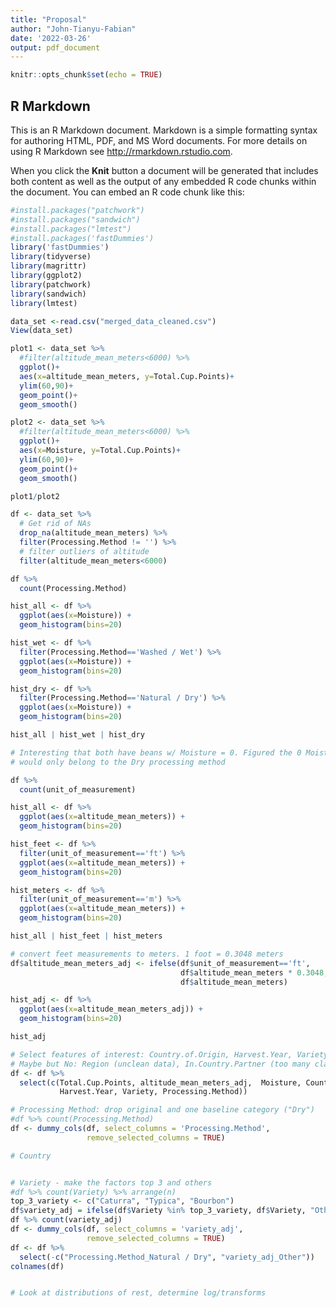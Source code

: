```yaml
---
title: "Proposal"
author: "John-Tianyu-Fabian"
date: '2022-03-26'
output: pdf_document
---
```


```r
knitr::opts_chunk$set(echo = TRUE)
```

## R Markdown

This is an R Markdown document. Markdown is a simple formatting syntax for authoring HTML, PDF, and MS Word documents. For more details on using R Markdown see <http://rmarkdown.rstudio.com>.

When you click the **Knit** button a document will be generated that includes both content as well as the output of any embedded R code chunks within the document. You can embed an R code chunk like this:

```r
#install.packages("patchwork")
#install.packages("sandwich")
#install.packages("lmtest")
#install.packages('fastDummies')
library('fastDummies')
library(tidyverse)
library(magrittr)
library(ggplot2)
library(patchwork)
library(sandwich)
library(lmtest)
```

```r
data_set <-read.csv("merged_data_cleaned.csv")
View(data_set)
```

```r
plot1 <- data_set %>%
  #filter(altitude_mean_meters<6000) %>%
  ggplot()+
  aes(x=altitude_mean_meters, y=Total.Cup.Points)+
  ylim(60,90)+
  geom_point()+
  geom_smooth()

plot2 <- data_set %>%
  #filter(altitude_mean_meters<6000) %>%
  ggplot()+
  aes(x=Moisture, y=Total.Cup.Points)+
  ylim(60,90)+
  geom_point()+
  geom_smooth()

plot1/plot2
```

```r
df <- data_set %>%
  # Get rid of NAs
  drop_na(altitude_mean_meters) %>%
  filter(Processing.Method != '') %>%
  # filter outliers of altitude
  filter(altitude_mean_meters<6000)
```

```r
df %>%
  count(Processing.Method)

hist_all <- df %>%
  ggplot(aes(x=Moisture)) +
  geom_histogram(bins=20)

hist_wet <- df %>%
  filter(Processing.Method=='Washed / Wet') %>%
  ggplot(aes(x=Moisture)) +
  geom_histogram(bins=20)

hist_dry <- df %>%
  filter(Processing.Method=='Natural / Dry') %>%
  ggplot(aes(x=Moisture)) +
  geom_histogram(bins=20)

hist_all | hist_wet | hist_dry

# Interesting that both have beans w/ Moisture = 0. Figured the 0 Moisture beans
# would only belong to the Dry processing method

```

```r
df %>%
  count(unit_of_measurement)

hist_all <- df %>%
  ggplot(aes(x=altitude_mean_meters)) +
  geom_histogram(bins=20)

hist_feet <- df %>%
  filter(unit_of_measurement=='ft') %>%
  ggplot(aes(x=altitude_mean_meters)) +
  geom_histogram(bins=20)

hist_meters <- df %>%
  filter(unit_of_measurement=='m') %>%
  ggplot(aes(x=altitude_mean_meters)) +
  geom_histogram(bins=20)

hist_all | hist_feet | hist_meters

# convert feet measurements to meters. 1 foot = 0.3048 meters
df$altitude_mean_meters_adj <- ifelse(df$unit_of_measurement=='ft', 
                                      df$altitude_mean_meters * 0.3048,
                                      df$altitude_mean_meters)

hist_adj <- df %>%
  ggplot(aes(x=altitude_mean_meters_adj)) +
  geom_histogram(bins=20)

hist_adj

```

```r
# Select features of interest: Country.of.Origin, Harvest.Year, Variety, Processing.Method
# Maybe but No: Region (unclean data), In.Country.Partner (too many classes)
df <- df %>%
  select(c(Total.Cup.Points, altitude_mean_meters_adj,  Moisture, Country.of.Origin,
           Harvest.Year, Variety, Processing.Method))
```

```r
# Processing Method: drop original and one baseline category ("Dry")
#df %>% count(Processing.Method)
df <- dummy_cols(df, select_columns = 'Processing.Method', 
                 remove_selected_columns = TRUE)

# Country


# Variety - make the factors top 3 and others
#df %>% count(Variety) %>% arrange(n)
top_3_variety <- c("Caturra", "Typica", "Bourbon")
df$variety_adj = ifelse(df$Variety %in% top_3_variety, df$Variety, "Other")
df %>% count(variety_adj)
df <- dummy_cols(df, select_columns = 'variety_adj', 
                 remove_selected_columns = TRUE)
df <- df %>%
  select(-c("Processing.Method_Natural / Dry", "variety_adj_Other"))
colnames(df)



```

```r
# Look at distributions of rest, determine log/transforms

```















